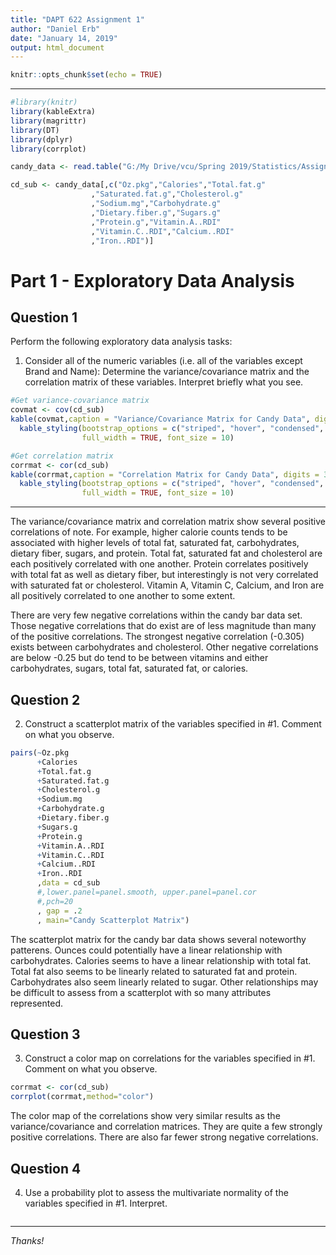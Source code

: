 ```yaml
---
title: "DAPT 622 Assignment 1"
author: "Daniel Erb"
date: "January 14, 2019"
output: html_document
---
```


```r
knitr::opts_chunk$set(echo = TRUE)
```

---

```r
#library(knitr)
library(kableExtra)
library(magrittr)
library(DT)
library(dplyr)
library(corrplot)

candy_data <- read.table("G:/My Drive/vcu/Spring 2019/Statistics/Assignments/Assignment 1/DAPT_622_Assignment_1/Assignment_Materials/CandyBars.txt",sep=',',header=TRUE)

cd_sub <- candy_data[,c("Oz.pkg","Calories","Total.fat.g"
                  ,"Saturated.fat.g","Cholesterol.g"
                  ,"Sodium.mg","Carbohydrate.g"
                  ,"Dietary.fiber.g","Sugars.g"
                  ,"Protein.g","Vitamin.A..RDI"
                  ,"Vitamin.C..RDI","Calcium..RDI"
                  ,"Iron..RDI")]

```

# Part 1 - Exploratory Data Analysis

## Question 1

Perform the following exploratory data analysis tasks: 

1. Consider all of the numeric variables (i.e. all of the variables except Brand and Name): Determine the variance/covariance matrix and the correlation matrix of these variables.  Interpret briefly what you see.

```r

#Get variance-covariance matrix
covmat <- cov(cd_sub)
kable(covmat,caption = "Variance/Covariance Matrix for Candy Data", digits = 3) %>% 
  kable_styling(bootstrap_options = c("striped", "hover", "condensed", "responsive"),
                full_width = TRUE, font_size = 10)

#Get correlation matrix
corrmat <- cor(cd_sub)
kable(corrmat,caption = "Correlation Matrix for Candy Data", digits = 3) %>% 
  kable_styling(bootstrap_options = c("striped", "hover", "condensed", "responsive"),
                full_width = TRUE, font_size = 10)

```
***
The variance/covariance matrix and correlation matrix show several positive correlations of note. For example, higher calorie counts tends to be associated with higher levels of total fat, saturated fat, carbohydrates, dietary fiber, sugars, and protein. Total fat, saturated fat and cholesterol are each positively correlated with one another. Protein correlates positively with total fat as well as dietary fiber, but interestingly is not very correlated with saturated fat or cholesterol. Vitamin A, Vitamin C, Calcium, and Iron are all positively correlated to one another to some extent.

There are very few negative correlations within the candy bar data set. Those negative correlations that do exist are of less magnitude than many of the positive correlations. The strongest negative correlation (-0.305) exists between carbohydrates and cholesterol. Other negative correlations are below -0.25 but do tend to be between vitamins and either carbohydrates, sugars, total fat, saturated fat, or calories. 

## Question 2

2. Construct a scatterplot matrix of the variables specified in #1. Comment on what you observe. 

```r

pairs(~Oz.pkg
      +Calories
      +Total.fat.g
      +Saturated.fat.g
      +Cholesterol.g
      +Sodium.mg
      +Carbohydrate.g
      +Dietary.fiber.g
      +Sugars.g
      +Protein.g
      +Vitamin.A..RDI
      +Vitamin.C..RDI
      +Calcium..RDI
      +Iron..RDI
      ,data = cd_sub
      #,lower.panel=panel.smooth, upper.panel=panel.cor
      #,pch=20
      , gap = .2
      , main="Candy Scatterplot Matrix")


```

The scatterplot matrix for the candy bar data shows several noteworthy patterens. Ounces could potentially have a linear relationship with carbohydrates. Calories seems to have a linear relationship with total fat. Total fat also seems to be linearly related to saturated fat and protein. Carbohydrates also seem linearly related to sugar. Other relationships may be difficult to assess from a scatterplot with so many attributes represented.

## Question 3

3. Construct a color map on correlations for the variables specified in #1. Comment on what you observe.

```r

corrmat <- cor(cd_sub)
corrplot(corrmat,method="color")

```

The color map of the correlations show very similar results as the variance/covariance and correlation matrices. They are quite a few strongly positive correlations. There are also far fewer strong negative correlations.

## Question 4

4. Use a probability plot to assess the multivariate normality of the variables specified in #1.  Interpret.

```r
   

```

---
*Thanks!*
